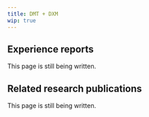 ---
title: DMT + DXM
wip: true
---

## Experience reports

This page is still being written.

## Related research publications

This page is still being written.

